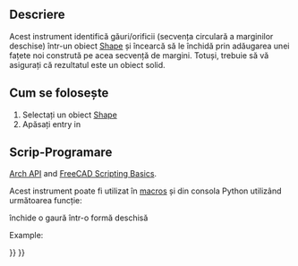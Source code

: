 <languages/>

{{Docnav
|[[Arch_RemoveShape|RemoveShape]]
|[[Arch_MergeWalls|MergeWalls]]
|[[BIM_Workbench|BIM]]
|IconL=Arch_RemoveShape.svg
|IconR=Arch_MergeWalls.svg
|IconC=Workbench_BIM.svg
}}

{{VeryImportantMessage|THIS COMMAND IS PART OF THE INTEGRATED [[BIM_Workbench|BIM WORKBENCH]] IN V1.0<br>
This page has been updated for that version.}}

<div class="mw-translate-fuzzy">
{{GuiCommand/ro
|Name=Arch CloseHoles
|Name/ro=Arch CloseHoles
|MenuLocation=Arch → Utilities → Close Holes
|Workbenches=[[Arch_Workbench/ro|Arch]]
|SeeAlso=[[Arch Check/ro|Arch Check]]
}}
</div>

<span id="Description"></span>
==Descriere==

<div class="mw-translate-fuzzy">
Acest instrument identifică găuri/orificii (secvența circulară a marginilor deschise) într-un obiect [[Part_Workbench | Shape]] și încearcă să le închidă prin adăugarea unei fațete noi constrută pe acea secvență de margini. Totuși, trebuie să vă asigurați că rezultatul este un obiect solid.
</div>

<span id="Usage"></span>
<div class="mw-translate-fuzzy">
== Cum se folosește ==
</div>

<div class="mw-translate-fuzzy">
# Selectați un obiect [[Part_Workbench|Shape]]
# Apăsați  {{Button|[[Image:Arch CloseHoles.svg|16px]] [[Arch CloseHoles|Close Holes]]}} entry in {{MenuCommand|Arch → Utilities → Close Holes}}
</div>

<span id="Scripting"></span>
<div class="mw-translate-fuzzy">
== Scrip-Programare ==
</div>

{{Emphasis|See also:}} [[Arch_API|Arch API]] and [[FreeCAD_Scripting_Basics|FreeCAD Scripting Basics]].

<div class="mw-translate-fuzzy">
Acest instrument poate fi utilizat în [[macros|macros]]  și din consola Python utilizând următoarea funcție:
</div>
{{Code|code=
solid = closeHole(shape)
}}

<div class="mw-translate-fuzzy">
închide o gaură într-o formă deschisă
</div>

Example:
{{Code|code=
import FreeCAD, Draft, Arch

Line = Draft.makeWire([FreeCAD.Vector(0, 0, 0),FreeCAD.Vector(2000, 2000, 0)])
Wall = Arch.makeWall(Line, width=150, height=3000)

Box = FreeCAD.ActiveDocument.addObject("Part::Box", "Box")
Box.Length = 900
Box.Width = 450
Box.Height = 2000
FreeCAD.ActiveDocument.recompute()

Draft.rotate(Box, 45)
Draft.move(Box, FreeCAD.Vector(1000, 700, 0))

Arch.removeComponents(Box, Wall)
FreeCAD.ActiveDocument.recompute() 

solid = Arch.closeHole(Wall.Shape)
}}


{{Docnav
|[[Arch_RemoveShape|RemoveShape]]
|[[Arch_MergeWalls|MergeWalls]]
|[[BIM_Workbench|BIM]]
|IconL=Arch_RemoveShape.svg
|IconR=Arch_MergeWalls.svg
|IconC=Workbench_BIM.svg
}}

{{BIM_Tools_navi{{#translation:}}}}
{{Userdocnavi{{#translation:}}}}